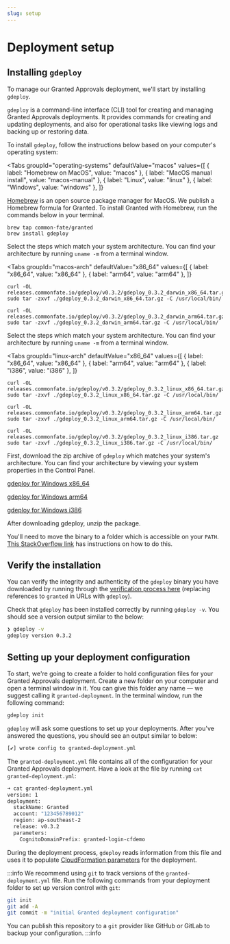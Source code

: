 ```yaml
---
slug: setup
---
```



# Deployment setup

## Installing `gdeploy`

To manage our Granted Approvals deployment, we'll start by installing `gdeploy`.

`gdeploy` is a command-line interface (CLI) tool for creating and managing Granted Approvals deployments. It provides commands for creating and updating deployments, and also for operational tasks like viewing logs and backing up or restoring data.

To install `gdeploy`, follow the instructions below based on your computer's operating system:

<Tabs
groupId="operating-systems"
defaultValue="macos"
values={[
  { label: "Homebrew on MacOS", value: "macos" },
  { label: "MacOS manual install", value: "macos-manual" },
  { label: "Linux", value: "linux" },
  { label: "Windows", value: "windows" },
  ]}
>
<TabItem value="macos">

[Homebrew](https://brew.sh/) is an open source package manager for MacOS. We publish a Homebrew formula for Granted. To install Granted with Homebrew, run the commands below in your terminal.

```
brew tap common-fate/granted
brew install gdeploy
```

</TabItem>

<TabItem value="macos-manual">

Select the steps which match your system architecture. You can find your architecture by running `uname -m` from a terminal window.

<Tabs
  groupId="macos-arch"
  defaultValue="x86_64"
  values={[
    { label: "x86_64", value: "x86_64" },
    { label: "arm64", value: "arm64" },
    ]}
>

<TabItem value="x86_64">

```
curl -OL releases.commonfate.io/gdeploy/v0.3.2/gdeploy_0.3.2_darwin_x86_64.tar.gz
sudo tar -zxvf ./gdeploy_0.3.2_darwin_x86_64.tar.gz -C /usr/local/bin/
```

</TabItem>
<TabItem value="arm64">

```
curl -OL releases.commonfate.io/gdeploy/v0.3.2/gdeploy_0.3.2_darwin_arm64.tar.gz
sudo tar -zxvf ./gdeploy_0.3.2_darwin_arm64.tar.gz -C /usr/local/bin/
```

</TabItem>
</Tabs>
</TabItem>

<TabItem value="linux">

Select the steps which match your system architecture. You can find your architecture by running `uname -m` from a terminal window.

<Tabs
  groupId="linux-arch"
  defaultValue="x86_64"
  values={[
    { label: "x86_64", value: "x86_64" },
    { label: "arm64", value: "arm64" },
    { label: "i386", value: "i386" },
    ]}
>

<TabItem value="x86_64">

```
curl -OL releases.commonfate.io/gdeploy/v0.3.2/gdeploy_0.3.2_linux_x86_64.tar.gz
sudo tar -zxvf ./gdeploy_0.3.2_linux_x86_64.tar.gz -C /usr/local/bin/
```

</TabItem>
<TabItem value="arm64">

```
curl -OL releases.commonfate.io/gdeploy/v0.3.2/gdeploy_0.3.2_linux_arm64.tar.gz
sudo tar -zxvf ./gdeploy_0.3.2_linux_arm64.tar.gz -C /usr/local/bin/
```

</TabItem>
<TabItem value="i386">

```
curl -OL releases.commonfate.io/gdeploy/v0.3.2/gdeploy_0.3.2_linux_i386.tar.gz
sudo tar -zxvf ./gdeploy_0.3.2_linux_i386.tar.gz -C /usr/local/bin/
```

</TabItem>
</Tabs>

</TabItem>

<TabItem value="windows">

First, download the zip archive of `gdeploy` which matches your system's architecture. You can find your architecture by viewing your system properties in the Control Panel.

[gdeploy for Windows x86_64](https://releases.commonfate.io/gdeploy/v0.3.2/gdeploy_0.3.2_windows_x86_64.zip)

[gdeploy for Windows arm64](https://releases.commonfate.io/gdeploy/v0.3.2/gdeploy_0.3.2_windows_arm64.zip)

[gdeploy for Windows i386](https://releases.commonfate.io/gdeploy/v0.3.2/gdeploy_0.3.2_windows_i386.zip)

After downloading gdeploy, unzip the package.

You'll need to move the binary to a folder which is accessible on your `PATH`. [This StackOverflow link](https://stackoverflow.com/questions/1618280/where-can-i-set-path-to-make-exe-on-windows) has instructions on how to do this.

</TabItem>

</Tabs>

## Verify the installation

You can verify the integrity and authenticity of the `gdeploy` binary you have downloaded by running through the [verification process here](/granted/security#release-verification) (replacing references to `granted` in URLs with `gdeploy`).

Check that `gdeploy` has been installed correctly by running `gdeploy -v`. You should see a version output similar to the below:

```bash
❯ gdeploy -v
gdeploy version 0.3.2
```

## Setting up your deployment configuration

To start, we're going to create a folder to hold configuration files for your Granted Approvals deployment. Create a new folder on your computer and open a terminal window in it. You can give this folder any name — we suggest calling it `granted-deployment`. In the terminal window, run the following command:

```bash
gdeploy init
```

`gdeploy` will ask some questions to set up your deployments. After you've answered the questions, you should see an output similar to below:

```bash
[✔] wrote config to granted-deployment.yml
```

The `granted-deployment.yml` file contains all of the configuration for your Granted Approvals deployment. Have a look at the file by running `cat granted-deployment.yml`:

```bash
➜ cat granted-deployment.yml
version: 1
deployment:
  stackName: Granted
  account: "123456789012"
  region: ap-southeast-2
  release: v0.3.2
  parameters:
    CognitoDomainPrefix: granted-login-cfdemo
```

During the deployment process, `gdeploy` reads information from this file and uses it to populate [CloudFormation parameters](https://docs.aws.amazon.com/AWSCloudFormation/latest/UserGuide/parameters-section-structure.html) for the deployment.

:::info
We recommend using `git` to track versions of the `granted-deployment.yml` file. Run the following commands from your deployment folder to set up version control with `git`:

```bash
git init
git add -A
git commit -m "initial Granted deployment configuration"
```

You can publish this repository to a `git` provider like GitHub or GitLab to backup your configuration.
:::info
